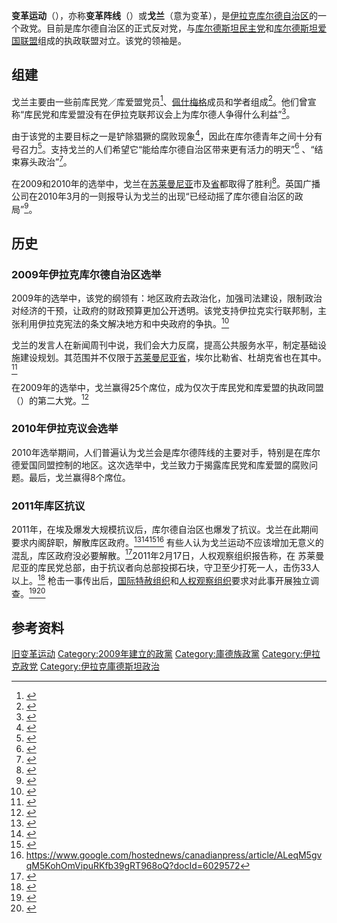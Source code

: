 {{about|一个在伊拉克库尔德斯坦地区的政党|历史上出现过的变革运动|改革|中文译名同样为“戈兰”、现由以色列佔领的敘利亚边境地区|戈兰高地}}
{{noteTA
|G1=地名
|1=zh-hans:库尔德;zh-hk:庫爾德;zh-tw:庫德;
}}
{{Infobox Political Party
| country = 伊拉克
| name = 变革运动
| native_name = بزوتنهوهی گۆڕان <br> Bzutinewey Gorran
| logo = [[Image:Gorran_Logo.png|150px]]
| colorcode  = #003399
| foundation = 2009年
| split = [[库尔德爱国联盟|库尔德爱国联盟]]<ref name="WMER2010">{{Cite news|title=Centrist Kurdish Groups Emerge in Northern Iraq|newspaper=The Weekly Middle East Reporter|date=2010-02-20|language=en}}</ref>
| leader = {{Tsl|en|Nawshirwan Mustafa|纳夫施万·穆斯塔法}}
| colors = Blue
| headquarters = {{nowrap|[[伊拉克库尔德斯坦|伊拉克库尔德斯坦]]}}<br />{{nowrap|[[苏莱曼尼亚|苏莱曼尼亚]]}}
| ideology = [[政教分离|政教分离]]<br/>{{tsl|en|Kurdish nationalism|库尔德民族主义}}<ref name="al-monitor">{{cite web|url=http://www.al-monitor.com/pulse/originals/2013/05/pkk-barzani-challenge-kurdistan.html|title=PKK Challenges Barzani In Iraqi Kurdistan - Al-Monitor: the Pulse of the Middle East|publisher=al-monitor.com|accessdate=2017-03-11|language=en|deadurl=yes|archiveurl=https://web.archive.org/web/20170224125102/http://www.al-monitor.com/pulse/originals/2013/05/pkk-barzani-challenge-kurdistan.html|archivedate=2017-02-24|df=}}</ref>
| position = [[中间派|中间]]至[[中间偏左|中间偏左]]<ref name="WMER2010" />
| website = {{URL|http://gorran.net}}
| seats1_title = [[伊拉克国民议会|伊拉克国民议会]]
| seats1 = {{Composition bar|9|328|hex=#003399}}
| seats2_title = [[库尔德斯坦议会|库尔德斯坦议会]]
| seats2 = {{Composition bar|24|111|hex=#003399}}
}}
'''变革运动'''（{{Lang-ku|Bizûtinewey Gorran}}），亦称'''变革阵线'''（{{Lang-ku|Lîstî Gorran}}）或'''戈兰'''（意为变革），是[[伊拉克|伊拉克]][[伊拉克库尔德斯坦|库尔德自治区]]的一个政党。目前是库尔德自治区的正式反对党，与[[库尔德斯坦民主党|库尔德斯坦民主党]]和[[库尔德斯坦爱国联盟|库尔德斯坦爱国联盟]]组成的执政联盟对立。该党的领袖是{{Tsl|en|Nawshirwan Mustafa|纳夫施万·穆斯塔法}}。

== 组建 ==
戈兰主要由一些前库民党／库爱盟党员<ref name="CBS">{{Cite news|url=http://www.cbsnews.com/stories/2010/05/19/opinion/main6497879.shtml|title=Kurdish Iraq: An Emerging Success|publisher=''[[CBS_News|CBS News]]''|accessdate=2011-02-01|archive-date=2011-02-01|archive-url=https://web.archive.org/web/20110201112602/http://www.cbsnews.com/stories/2010/05/19/opinion/main6497879.shtml|dead-url=no}}</ref>、[[佩什梅格|佩什梅格]]成员和学者组成<ref name="NYT">{{Cite news|url=https://www.nytimes.com/2009/07/27/world/middleeast/27kurds.html|title=Gains Seen for Kurdish Challengers|publisher=''[[纽约时报|纽约时报]]''|accessdate=2009-07-27|archive-date=2011-05-01|archive-url=https://web.archive.org/web/20110501081659/http://www.nytimes.com/2009/07/27/world/middleeast/27kurds.html|dead-url=no}}</ref>。他们曾宣称“库民党和库爱盟没有在伊拉克联邦议会上为库尔德人争得什么利益”<ref name="TheEconomist">{{Cite web|url=http://www.economist.com/node/14112538|title=The Kurdish way|accessdate=2011-02-01|publisher=''[[经济学人|经济学人]]''|archive-date=2014-01-01|archive-url=https://web.archive.org/web/20140101004005/http://www.economist.com/node/14112538|dead-url=no}}</ref>。

由于该党的主要目标之一是铲除猖獗的腐败现象<ref name="AlArabiya">{{Cite web|url=http://www.alarabiya.net/articles/2010/10/30/124259.html|title=Goran leaves Iraq's Kurdish alliance with less clout|accessdate=2011-02-01|publisher=''[[阿拉伯卫星电视台|阿拉伯卫星电视台]]''|archive-date=2013-12-30|archive-url=https://web.archive.org/web/20131230232306/http://www.alarabiya.net/articles/2010/10/30/124259.html|dead-url=no}}</ref>，因此在库尔德青年之间十分有号召力<ref>{{Cite book|url=https://books.google.com/books?id=KgEo2q76J_0C&pg=PA146&lpg=PA146&dq=gorran+make+up+iraq&source=bl&ots=MOL6ryN0pP&sig=8ckj3aQ2yvMNjaEwUhx_quHf4SY&hl=en&ei=LQWjTu7NJYSHhQeIw8HYBA&sa=X&oi=book_result&ct=result&resnum=3&ved=0CCkQ6AEwAg#v=onepage&q=gorran%20make%20up%20iraq&f=false|title=Iraq and the United States: creating a strategic partnership - Google Books|date=2009-09-01|publisher=Books.google.co.uk|accessdate=2011-10-20|archive-date=2017-03-12|archive-url=https://web.archive.org/web/20170312135200/https://books.google.com/books?id=KgEo2q76J_0C&pg=PA146&lpg=PA146&dq=gorran+make+up+iraq&source=bl&ots=MOL6ryN0pP&sig=8ckj3aQ2yvMNjaEwUhx_quHf4SY&hl=en&ei=LQWjTu7NJYSHhQeIw8HYBA&sa=X&oi=book_result&ct=result&resnum=3&ved=0CCkQ6AEwAg#v=onepage&q=gorran%20make%20up%20iraq&f=false|dead-url=no}}</ref>。支持戈兰的人们希望它“能给库尔德自治区带来更有活力的明天”<ref>{{Cite web|url=http://blog.fpc.org.uk/2010/03/up-on-hill-is-where-youll-find-us.html|title=Up on the Hill is where you'll find us|accessdate=2011-10-22|date=March 2010|publisher=blog.fpc.org.uk|deadurl=yes|archiveurl=https://web.archive.org/web/20110803200409/http://blog.fpc.org.uk/2010/03/up-on-hill-is-where-youll-find-us.html|archivedate=2011-08-03}}</ref> 、“结束寡头政治”<ref name="Independent">{{Cite news|url=http://www.independent.co.uk/news/world/middle-east/reformist-gains-in-kurdish-vote-shake-iraqs-quiet-north-1762060.html|title=Reformist gains in Kurdish vote shake Iraq's quiet north|publisher=''[[独立报|独立报]]''|accessdate=2009-07-27|archive-date=2009-07-30|archive-url=https://web.archive.org/web/20090730031048/http://www.independent.co.uk/news/world/middle-east/reformist-gains-in-kurdish-vote-shake-iraqs-quiet-north-1762060.html|dead-url=yes}}</ref>。

在2009和2010年的选举中，戈兰在[[苏莱曼尼亚|苏莱曼尼亚]]市及[[苏莱曼尼亚省|省]]都取得了胜利<ref name="smh">{{Cite news|url=http://www.smh.com.au/world/change-the-kurds-can-believe-in-20090726-dxit.html|title=Change the Kurds can believe in|publisher=''[[悉尼先驱晨报|悉尼先驱晨报]]''|accessdate=2011-02-01|archive-date=2009-10-11|archive-url=https://web.archive.org/web/20091011014024/http://www.smh.com.au/world/change-the-kurds-can-believe-in-20090726-dxit.html|dead-url=no}}</ref>。英国广播公司在2010年3月的一则报导认为戈兰的出现“已经动摇了库尔德自治区的政局”<ref name="BBC">{{Cite news|url=http://news.bbc.co.uk/1/hi/programmes/from_our_own_correspondent/8553321.stm|title=New Kurdish party to challenge polls|publisher=''[[BBC|BBC]]''|date=2010-03-06|accessdate=2017-03-11|archive-date=2017-08-24|archive-url=https://web.archive.org/web/20170824153118/http://news.bbc.co.uk/1/hi/programmes/from_our_own_correspondent/8553321.stm|dead-url=no}}</ref>。

== 历史 ==

=== 2009年伊拉克库尔德自治区选举 ===
2009年的选举中，该党的纲领有：地区政府去政治化，加强司法建设，限制政治对经济的干预，让政府的财政预算更加公开透明。该党支持伊拉克实行联邦制，主张利用伊拉克宪法的条文解决地方和中央政府的争执。<ref>{{Cite web |url=http://niqash.org/content.php?contentTypeID=75&id=2475&lang=0 |title=Kurdish election lists |date=2009-06-30 |publisher=Niqash.org |deadurl=yes |archiveurl=https://web.archive.org/web/20110727124015/http://www.niqash.org/content.php?contentTypeID=75&id=2475&lang=0 |archivedate=2011-07-27 |accessdate=2017-03-11 }}</ref>

戈兰的发言人在新闻周刊中说，我们会大力反腐，提高公共服务水平，制定基础设施建设规划。其范围并不仅限于[[苏莱曼尼亚省|苏莱曼尼亚省]]，埃尔比勒省、杜胡克省也在其中。<ref>{{Cite news|url=http://europe.newsweek.com/reform-topic-kurdistan-elections-80685?rm=eu|title=REFORM IS TOPIC A IN KURDISTAN ELECTIONS|last=SAMUELS|first=LENNOX|date=2009-06-24|work=新闻周刊|accessdate=2017-03-11|archive-date=2016-10-21|archive-url=https://web.archive.org/web/20161021151402/http://europe.newsweek.com/reform-topic-kurdistan-elections-80685?rm=eu|dead-url=no}}</ref>

在2009年的选举中，戈兰赢得25个席位，成为仅次于库民党和库爱盟的执政同盟（{{Translink|en|Kurdistan List|库尔德阵线}}）的第二大党。<ref>{{Cite news|url=http://www.sfgate.com/cgi-bin/article.cgi?f=/c/a/2009/07/25/MNFM18V5US.DTL|title=Iraqi Kurds come out to vote in high numbers|last=Dagher|first=Sam|date=2009-06-26|work=The San Francisco Chronicle|accessdate=2020-10-03|archive-date=2009-08-04|archive-url=https://web.archive.org/web/20090804034132/http://www.sfgate.com/cgi-bin/article.cgi?f=%2Fc%2Fa%2F2009%2F07%2F25%2FMNFM18V5US.DTL|dead-url=no}}</ref>

=== 2010年伊拉克议会选举 ===
2010年选举期间，人们普遍认为戈兰会是库尔德阵线的主要对手，特别是在库尔德爱国同盟控制的地区。这次选举中，戈兰致力于揭露库民党和库爱盟的腐败问题。最后，戈兰赢得8个席位。

=== 2011年库区抗议 ===
2011年，在埃及爆发大规模抗议后，库尔德自治区也爆发了抗议。戈兰在此期间要求内阁辞职，解散库区政府。<ref name="kurdmedia">{{Cite web|url=http://www.kurdmedia.com/article.aspx?id=16609|title=KurdishMedia.com: News about Kurds and Kurdistan|accessdate=2014-05-27|publisher=kurdmedia.com|deadurl=yes|archiveurl=https://web.archive.org/web/20140419034132/http://kurdmedia.com/article.aspx?id=16609|archivedate=2014-04-19}}</ref><ref>{{Cite news|url=http://www.reuters.com/article/2011/02/19/us-iraq-protests-idUSTRE71I31Z20110219|title=Iraqis protest in Kurdish region, capital|date=2011-02-19|work=路透社|accessdate=2017-03-11|archive-date=2015-09-24|archive-url=https://web.archive.org/web/20150924151319/http://www.reuters.com/article/2011/02/19/us-iraq-protests-idUSTRE71I31Z20110219|dead-url=yes}}</ref><ref name="svt">{{Cite web|url=http://svt.se/2.22584/1.2332917/tonarig_demonstrant_dodad_i_irak&queryArt527895=kurdistan&sortOrder527895=0&doneSearch=true&sd=47225&from=siteSearch&pageArt527895=0|title=Tonårig demonstrant dödad i Irak - Nyheter | SVT.se|accessdate=2014-05-27|publisher=svt.se|deadurl=yes|archiveurl=https://web.archive.org/web/20121009054731/http://www.svt.se/2.22584/1.2332917/tonarig_demonstrant_dodad_i_irak%26queryArt527895%3Dkurdistan%26sortOrder527895%3D0%26doneSearch%3Dtrue%26sd%3D47225%26from%3DsiteSearch%26pageArt527895%3D0|archivedate=2012-10-09}}</ref><ref>https://www.google.com/hostednews/canadianpress/article/ALeqM5gvqM5KohOmVipuRKfb39gRT968oQ?docId=6029572</ref> 有些人认为戈兰运动不应该增加无意义的混乱，库区政府没必要解散。<ref name="rudaw">{{Cite web |url=http://www.rudaw.net/english/kurds/3452.html |title=Parties Try To Soothe Gorran’s Revolutionary Rage |accessdate=2017-03-11 |archiveurl=https://web.archive.org/web/20110213061403/http://www.rudaw.net/english/kurds/3452.html |archivedate=2011-02-13 |deadurl=yes }}</ref>2011年2月17日，人权观察组织报告称，在 苏莱曼尼亚的库民党总部，由于抗议者向总部投掷石块，守卫至少打死一人，击伤33人以上。<ref name="hrw">{{Cite web|url=https://www.hrw.org/en/news/2011/02/17/iraq-investigate-protester-deaths|title=Iraq: Investigate Protester Deaths | Human Rights Watch|accessdate=2014-05-27|publisher=hrw.org|archive-date=2013-11-03|archive-url=https://web.archive.org/web/20131103225747/http://www.hrw.org/en/news/2011/02/17/iraq-investigate-protester-deaths|dead-url=no}}</ref> 枪击一事传出后，[[国际特赦组织|国际特赦组织]]和[[人权观察|人权观察组织]]要求对此事开展独立调查。<ref name="amnesty.org">{{cite web|url=https://www.amnesty.org/en/library/asset/MDE14/006/2011/en/e78f63a5-67e6-4cbd-b25f-58648ff3cd55/mde140062011en.html|title=Document - Iraq: Authorities in Iraq urged to allow peaceful protests | Amnesty International|accessdate=2014-05-27|author=thomas yocum|publisher=amnesty.org|deadurl=yes|archiveurl=https://web.archive.org/web/20121007023130/http://www.amnesty.org/en/library/asset/MDE14/006/2011/en/e78f63a5-67e6-4cbd-b25f-58648ff3cd55/mde140062011en.html|archivedate=2012-10-07}}</ref><ref name="amnesty">{{Cite web|url=https://www.amnesty.org/en/library/info/MDE14/005/2011/en|title=Iraq: Restraint urged in the Kurdistan Region of Iraq following protester deaths | Amnesty International|accessdate=2014-05-27|publisher=amnesty.org|archive-date=2012-10-06|archive-url=https://web.archive.org/web/20121006014917/http://www.amnesty.org/en/library/info/MDE14/005/2011/en|dead-url=no}}</ref>
[[Category:缺少主语或者主语不够具体的语句|旧变革运动]]

== 参考资料 ==
{{reflist|30em}}

{{庫德人組織}}

[[Category:2009年建立的政黨|Category:2009年建立的政黨]]
[[Category:庫德族政黨|Category:庫德族政黨]]
[[Category:伊拉克政党|Category:伊拉克政党]]
[[Category:伊拉克庫德斯坦政治|Category:伊拉克庫德斯坦政治]]